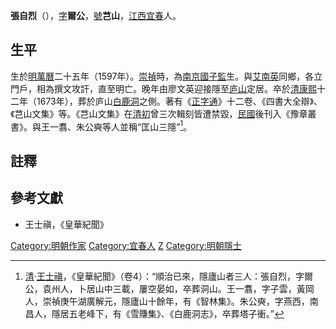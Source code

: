 '''張自烈'''（{{bd|1597年||1673年|catIdx=Z張}}），[[表字|字]]'''爾公'''，[[號|號]]'''芑山'''，[[江西|江西]][[宜春|宜春]]人。

==生平==
生於[[明|明]][[萬曆|萬曆]]二十五年（1597年）。[[崇禎|崇禎]]時，為[[南京|南京]][[國子監|國子監]]生。與[[艾南英|艾南英]]同鄉，各立門戶，相為撰文攻訐，直至明亡。晚年由廖文英迎接隱至[[庐山|庐山]]定居。卒於[[清|清]][[康熙|康熙]]十二年（1673年），葬於庐山[[白鹿洞|白鹿洞]]之側。著有《[[正字通|正字通]]》十二卷、《四書大全辯》、《芑山文集》等。《芑山文集》在[[清初|清初]]曾三次輯刻皆遭禁毀，[[中華民國|民國]]後刊入《豫章叢書》。與王一翥、朱公奭等人並稱“匡山三隱”<ref>[[清|清]]·[[王士禛|王士禛]]，《皇華紀聞》（卷4）：“順治已來，隱廬山者三人：張自烈，字爾公，袁州人，卜居山中三載，屢空晏如，卒葬洞山。王一翥，字子雲，黃岡人，崇禎庚午湖廣解元，隱廬山十餘年，有《智林集》。朱公奭，字燕西，南昌人，隱居五老峰下，有《雪賺集》、《白鹿洞志》，卒葬塔子衝。”</ref>。

==註釋==
{{reflist}}

==參考文獻==
*王士禛，《皇華紀聞》

{{並稱|匡山三隱|[[張自烈|張自烈]] - 王一翥 - 朱公奭}}
{{明清之际江西诸子}}
{{DEFAULTSORT:Zhang張}}

[[Category:明朝作家|Category:明朝作家]]
[[Category:宜春人|Category:宜春人]]
[[Category:张姓|Z]]
[[Category:明朝隱士|Category:明朝隱士]]